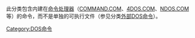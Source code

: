 此分类包含内建在[[命令行界面|命令处理器]]（[[COMMAND.COM|COMMAND.COM]]、[[4DOS.COM|4DOS.COM]]、[[NDOS.COM|NDOS.COM]]等）的命令，而不是单独的可执行文件（参见分类[[:Category:外部DOS命令|外部DOS命令]]）。

[[Category:DOS命令|Category:DOS命令]]